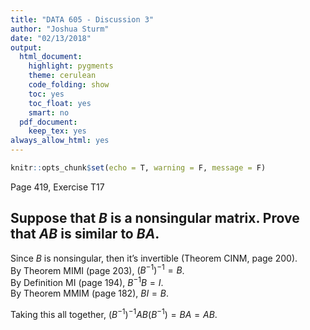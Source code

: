 ```yaml
---
title: "DATA 605 - Discussion 3"
author: "Joshua Sturm"
date: "02/13/2018"
output:
  html_document:
    highlight: pygments
    theme: cerulean
    code_folding: show
    toc: yes
    toc_float: yes
    smart: no
  pdf_document:
    keep_tex: yes
always_allow_html: yes
---
```


```r
knitr::opts_chunk$set(echo = T, warning = F, message = F)
```

Page 419, Exercise T17

## Suppose that $B$ is a nonsingular matrix. Prove that $AB$ is similar to $BA$.

Since $B$ is nonsingular, then it's invertible (Theorem CINM, page 200).\
By Theorem MIMI (page 203), $(B^{-1})^{-1} = B$.\
By Definition MI (page 194), $B^{-1}B = I$.\
By Theorem MMIM (page 182), $BI = B$.

Taking this all together, $(B^{-1})^{-1}AB(B^{-1}) = BA = AB$.

